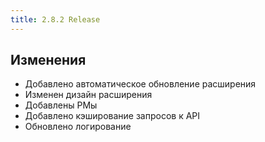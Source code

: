 ```yaml
---
title: 2.8.2 Release
---
```



## Изменения
- Добавлено автоматическое обновление расширения
- Изменен дизайн расширения
- Добавлены РМы
- Добавлено кэширование запросов к API
- Обновлено логирование
